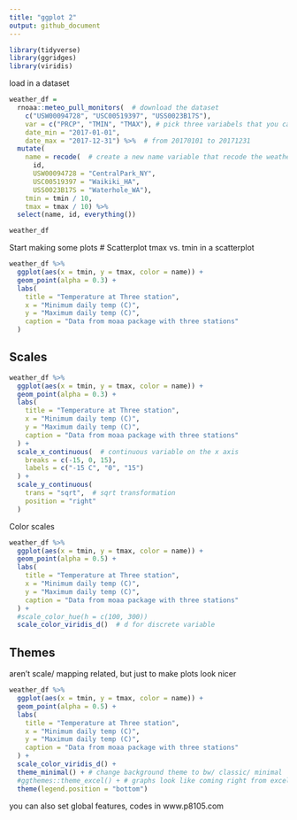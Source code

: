 ```yaml
---
title: "ggplot 2"
output: github_document
---
```



```r
library(tidyverse)
library(ggridges)
library(viridis)
```

load in a dataset
```r
weather_df = 
  rnoaa::meteo_pull_monitors(  # download the dataset 
    c("USW00094728", "USC00519397", "USS0023B17S"),
    var = c("PRCP", "TMIN", "TMAX"), # pick three variabels that you care about
    date_min = "2017-01-01",
    date_max = "2017-12-31") %>%  # from 20170101 to 20171231
  mutate(
    name = recode(  # create a new name variable that recode the weather station
      id, 
      USW00094728 = "CentralPark_NY", 
      USC00519397 = "Waikiki_HA",
      USS0023B17S = "Waterhole_WA"),
    tmin = tmin / 10,
    tmax = tmax / 10) %>%
  select(name, id, everything())
```
```r
weather_df
```

Start making some plots
# Scatterplot
tmax vs. tmin in a scatterplot
```r
weather_df %>% 
  ggplot(aes(x = tmin, y = tmax, color = name)) + 
  geom_point(alpha = 0.3) + 
  labs(
    title = "Temperature at Three station",
    x = "Minimum daily temp (C)",
    y = "Maximum daily temp (C)",
    caption = "Data from moaa package with three stations"
  )
```
## Scales

```r
weather_df %>% 
  ggplot(aes(x = tmin, y = tmax, color = name)) + 
  geom_point(alpha = 0.3) + 
  labs(
    title = "Temperature at Three station",
    x = "Minimum daily temp (C)",
    y = "Maximum daily temp (C)",
    caption = "Data from moaa package with three stations"
  ) + 
  scale_x_continuous(  # continuous variable on the x axis
    breaks = c(-15, 0, 15),
    labels = c("-15 C", "0", "15")
  ) + 
  scale_y_continuous(
    trans = "sqrt",  # sqrt transformation
    position = "right"
  )
```
Color scales
```r
weather_df %>% 
  ggplot(aes(x = tmin, y = tmax, color = name)) + 
  geom_point(alpha = 0.5) + 
  labs(
    title = "Temperature at Three station",
    x = "Minimum daily temp (C)",
    y = "Maximum daily temp (C)",
    caption = "Data from moaa package with three stations"
  ) + 
  #scale_color_hue(h = c(100, 300))
  scale_color_viridis_d()  # d for discrete variable 
```
## Themes
aren't scale/ mapping related, but just to make plots look nicer
```r
weather_df %>% 
  ggplot(aes(x = tmin, y = tmax, color = name)) + 
  geom_point(alpha = 0.5) + 
  labs(
    title = "Temperature at Three station",
    x = "Minimum daily temp (C)",
    y = "Maximum daily temp (C)",
    caption = "Data from moaa package with three stations"
  ) + 
  scale_color_viridis_d() +
  theme_minimal() + # change background theme to bw/ classic/ minimal
  #ggthemes::theme_excel() + # graphs look like coming right from excel
  theme(legend.position = "bottom")
```
you can also set global features, codes in www.p8105.com



